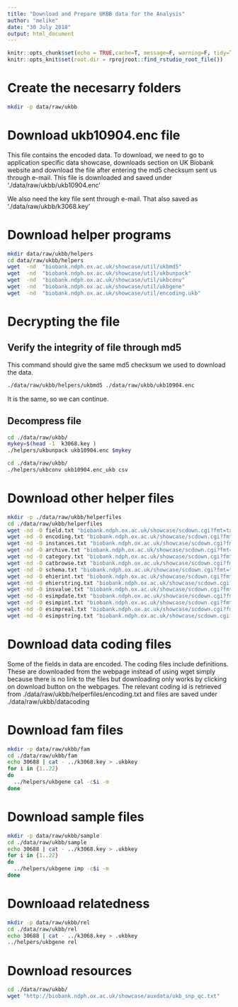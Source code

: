 ```yaml
---
title: "Download and Prepare UKBB data for the Analysis"
author: "melike"
date: "30 July 2018"
output: html_document
---
```


```r
knitr::opts_chunk$set(echo = TRUE,cache=T, message=F, warning=F, tidy=TRUE, tidy.opts=list(width.cutoff=55))
knitr::opts_knit$set(root.dir = rprojroot::find_rstudio_root_file())
```

# Create the necesarry folders

```bash
mkdir -p data/raw/ukbb
```

# Download ukb10904.enc file

This file contains the encoded data. To download, we need to go to application specific data showcase, downloads section on UK Biobank website and download the file after entering the md5 checksum sent us through e-mail. This file is downloaded and saved under './data/raw/ukbb/ukb10904.enc'

We also need the key file sent through e-mail. That also saved as './data/raw/ukbb/k3068.key'

# Download helper programs

```bash
mkdir data/raw/ukbb/helpers
cd data/raw/ukbb/helpers
wget  -nd  "biobank.ndph.ox.ac.uk/showcase/util/ukbmd5"
wget  -nd  "biobank.ndph.ox.ac.uk/showcase/util/ukbunpack"
wget  -nd  "biobank.ndph.ox.ac.uk/showcase/util/ukbconv"
wget  -nd  "biobank.ndph.ox.ac.uk/showcase/util/ukbgene"
wget  -nd  "biobank.ndph.ox.ac.uk/showcase/util/encoding.ukb"
```

# Decrypting the file

## Verify the integrity of file through md5 

This command should give the same md5 checksum we used to download the data.

```bash
./data/raw/ukbb/helpers/ukbmd5 ./data/raw/ukbb/ukb10904.enc
```

It is the same, so we can continue.

## Decompress file

```bash
cd ./data/raw/ukbb/
mykey=$(head -1  k3068.key )
./helpers/ukbunpack ukb10904.enc $mykey
```

```bash
cd ./data/raw/ukbb/
./helpers/ukbconv ukb10904.enc_ukb csv
```

# Download other helper files

```bash
mkdir -p ./data/raw/ukbb/helperfiles
cd ./data/raw/ukbb/helperfiles
wget -nd -O field.txt "biobank.ndph.ox.ac.uk/showcase/scdown.cgi?fmt=txt&id=1"
wget -nd -O encoding.txt "biobank.ndph.ox.ac.uk/showcase/scdown.cgi?fmt=txt&id=2"
wget -nd -O instances.txt "biobank.ndph.ox.ac.uk/showcase/scdown.cgi?fmt=txt&id=9"
wget -nd -O archive.txt "biobank.ndph.ox.ac.uk/showcase/scdown.cgi?fmt=txt&id=4"
wget -nd -O category.txt "biobank.ndph.ox.ac.uk/showcase/scdown.cgi?fmt=txt&id=3"
wget -nd -O catbrowse.txt "biobank.ndph.ox.ac.uk/showcase/scdown.cgi?fmt=txt&id=13"
wget -nd -O schema.txt "biobank.ndph.ox.ac.uk/showcase/scdown.cgi?fmt=txt&id=999"
wget -nd -O ehierint.txt "biobank.ndph.ox.ac.uk/showcase/scdown.cgi?fmt=txt&id=11"
wget -nd -O ehierstring.txt "biobank.ndph.ox.ac.uk/showcase/scdown.cgi?fmt=txt&id=12"
wget -nd -O insvalue.txt "biobank.ndph.ox.ac.uk/showcase/scdown.cgi?fmt=txt&id=10"
wget -nd -O esimpdate.txt "biobank.ndph.ox.ac.uk/showcase/scdown.cgi?fmt=txt&id=8"
wget -nd -O esimpint.txt "biobank.ndph.ox.ac.uk/showcase/scdown.cgi?fmt=txt&id=5"
wget -nd -O esimpreal.txt "biobank.ndph.ox.ac.uk/showcase/scdown.cgi?fmt=txt&id=7"
wget -nd -O esimpstring.txt "biobank.ndph.ox.ac.uk/showcase/scdown.cgi?fmt=txt&id=6"
```

# Download data coding files

Some of the fields in data are encoded. The coding files include definitions. These are downloaded from the webpage instead of using wget simply because there is no link to the files but downloading only works by clicking on download button on the webpages. The relevant coding id is retrieved from ./data/raw/ukbb/helperfiles/encoding.txt and files are saved under ./data/raw/ukbb/datacoding


# Download fam files

```bash
mkdir -p data/raw/ukbb/fam
cd ./data/raw/ukbb/fam
echo 30688 | cat - ../k3068.key > .ukbkey
for i in {1..22}
do
  ../helpers/ukbgene cal -c$i -m
done
```

# Download sample files

```bash
mkdir -p data/raw/ukbb/sample
cd ./data/raw/ukbb/sample
echo 30688 | cat - ../k3068.key > .ukbkey
for i in {1..22}
do
  ../helpers/ukbgene imp -c$i -m
done
```

# Downloaad relatedness

```bash
mkdir -p data/raw/ukbb/rel
cd ./data/raw/ukbb/rel
echo 30688 | cat - ../k3068.key > .ukbkey
../helpers/ukbgene rel
```

# Download resources

```bash
cd ./data/raw/ukbb/
wget "http://biobank.ndph.ox.ac.uk/showcase/auxdata/ukb_snp_qc.txt"
```

